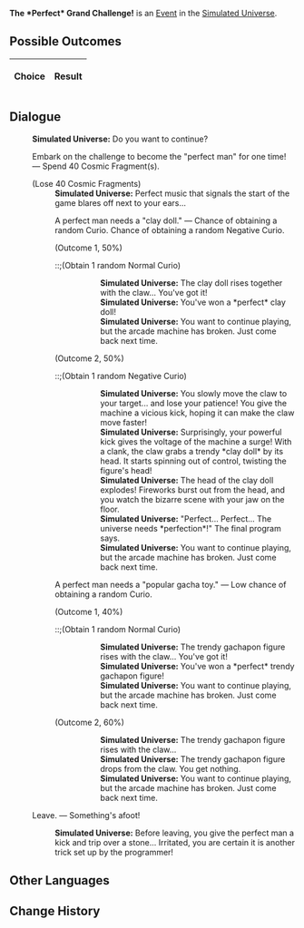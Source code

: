 {{Simulated Universe Event Infobox
|title         = The *Perfect* Grand Challenge!
|image         = Random Event Toy.png
|type          =
|domains_su    = <<DOMAINS_SU>>
|domains_ext   = <<DOMAINS_EXT>>
|domains_swarm = <<DOMAINS_SWARM>>
|domains_gng   = <<DOMAINS_GNG>>
|requirements  =
|prev          = 
|next          = 
|indexRewards  =
|characters    =
}}
'''The *Perfect* Grand Challenge!''' is an [[Simulated Universe/Events|Event]] in the [[Simulated Universe]].

==Possible Outcomes==
{| class="article-table"
!Choice
!Result

|}

<!--
==Gameplay Notes==

-->
==Dialogue==
{{Dialogue Start}}
:'''Simulated Universe:''' Do you want to continue?
:{{DIcon|Star}} Embark on the challenge to become the "perfect man" for one time! &mdash; Spend 40 Cosmic Fragment(s).
:;(Lose 40 Cosmic Fragments)
::'''Simulated Universe:''' Perfect music that signals the start of the game blares off next to your ears...
::{{DIcon|Star}} A perfect man needs a "clay doll." &mdash; Chance of obtaining a random Curio. Chance of obtaining a random Negative Curio.
::;(Outcome 1, 50%)
::::;(Obtain 1 random Normal Curio)
:::::'''Simulated Universe:''' The clay doll rises together with the claw... You've got it!
:::::'''Simulated Universe:''' You've won a *perfect* clay doll!
:::::'''Simulated Universe:''' You want to continue playing, but the arcade machine has broken. Just come back next time.
::;(Outcome 2, 50%)
::::;(Obtain 1 random Negative Curio)
:::::'''Simulated Universe:''' You slowly move the claw to your target... and lose your patience! You give the machine a vicious kick, hoping it can make the claw move faster!
:::::'''Simulated Universe:''' Surprisingly, your powerful kick gives the voltage of the machine a surge! With a clank, the claw grabs a trendy *clay doll* by its head. It starts spinning out of control, twisting the figure's head!
:::::'''Simulated Universe:''' The head of the clay doll explodes! Fireworks burst out from the head, and you watch the bizarre scene with your jaw on the floor.
:::::'''Simulated Universe:''' "Perfect... Perfect... The universe needs *perfection*!" The final program says.
:::::'''Simulated Universe:''' You want to continue playing, but the arcade machine has broken. Just come back next time.
::{{DIcon|Star}} A perfect man needs a "popular gacha toy." &mdash; Low chance of obtaining a random Curio.
::;(Outcome 1, 40%)
::::;(Obtain 1 random Normal Curio)
:::::'''Simulated Universe:''' The trendy gachapon figure rises with the claw... You've got it!
:::::'''Simulated Universe:''' You've won a *perfect* trendy gachapon figure!
:::::'''Simulated Universe:''' You want to continue playing, but the arcade machine has broken. Just come back next time.
::;(Outcome 2, 60%)
:::::'''Simulated Universe:''' The trendy gachapon figure rises with the claw...
:::::'''Simulated Universe:''' The trendy gachapon figure drops from the claw. You get nothing.
:::::'''Simulated Universe:''' You want to continue playing, but the arcade machine has broken. Just come back next time.
:{{DIcon|Star}} Leave. &mdash; Something's afoot!
::'''Simulated Universe:''' Before leaving, you give the perfect man a kick and trip over a stone... Irritated, you are certain it is another trick set up by the programmer!
{{Dialogue End}}

==Other Languages==
{{Other Languages
|zhs   = *完美*大挑战！
|zht   = *完美*大挑戰！
|ja    = ※完璧※大挑戦！
|ko    = *완벽한* 대도전!
|es    = ¡El gran desafío perfecto!
|fr    = Le grand défi *parfait* !
|ru    = *Идеальное* испытание
|th    = การท้าทายครั้งใหญ่ที่ *สมบูรณ์แบบ*
|vi    = Đại Khiêu Chiến *Hoàn Hảo*!
|de    = Die *perfekte* Herausforderung!
|id    = Tantangan Besar yang "Sempurna"!
|pt    = O Grande Desafio Perfeito!
}}

==Change History==
{{Change History|1.0}}
